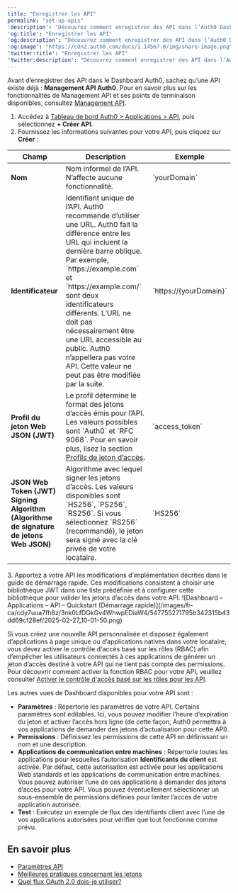 ---
title: "Enregistrer les API"
permalink: "set-up-apis"
'description': "Découvrez comment enregistrer des API dans l’Auth0 Dashboard."
'og:title': "Enregistrer les API"
'og:description': "Découvrez comment enregistrer des API dans l’Auth0 Dashboard."
'og:image': "https://cdn2.auth0.com/docs/1.14567.0/img/share-image.png"
'twitter:title': "Enregistrer les API"
'twitter:description': "Découvrez comment enregistrer des API dans l’Auth0 Dashboard."
---

<Callout icon="file-lines" color="#0EA5E9" iconType="regular">

Avant d’enregistrer des API dans le Dashboard Auth0, sachez qu’une API existe déjà : **Management API Auth0**. Pour en savoir plus sur les fonctionnalités de Management API et ses points de terminaison disponibles, consultez [Management API](/docs/fr-ca/api/management/v2).

</Callout>

1. Accédez à [Tableau de bord Auth0 > Applications > API](https://manage.auth0.com/#/apis), puis sélectionnez **+ Créer API**.
2. Fournissez les informations suivantes pour votre API, puis cliquez sur **Créer** :

<table class="table"><thead>
<tr>
<th><strong>Champ</strong></th>
<th><strong>Description</strong></th>
<th><strong>Exemple</strong></th>
</tr>
</thead>
<tbody>
<tr>
<td><strong>Nom</strong></td>
<td>Nom informel de l’API. N’affecte aucune fonctionnalité.</td>
<td>`yourDomain`</td>
</tr>
<tr>
<td><strong>Identificateur</strong></td>
<td>Identifiant unique de l’API. Auth0 recommande d’utiliser une URL. Auth0 fait la différence entre les URL qui incluent la dernière barre oblique. Par exemple, `https://example.com` et `https://example.com/` sont deux identificateurs différents. L’URL ne doit pas nécessairement être une URL accessible au public. Auth0 n’appellera pas votre API. Cette valeur ne peut pas être modifiée par la suite.</td>
<td>`https://{yourDomain}`</td>
</tr>
<tr>
<td><strong>Profil du jeton Web JSON (JWT)</strong></td>
<td>Le profil détermine le format des jetons d’accès émis pour l’API. Les valeurs possibles sont `Auth0` et `RFC 9068`. Pour en savoir plus, lisez la section <a href="/docs/docs/fr-ca/secure/tokens/access-tokens/access-token-profiles">Profils de jeton d’accès</a>.</td>
<td>`access_token`</td>
</tr>
<tr>
<td><strong>JSON Web Token (JWT) Signing Algorithm (Algorithme de signature de jetons Web JSON)</strong></td>
<td>Algorithme avec lequel signer les jetons d’accès. Les valeurs disponibles sont `HS256`, `PS256`, `RS256`. Si vous sélectionnez `RS256` (recommandé), le jeton sera signé avec la clé privée de votre locataire.</td>
<td>`HS256`</td>
</tr>
</tbody>
</table>
3. Apportez à votre API les modifications d’implémentation décrites dans le guide de démarrage rapide. Ces modifications consistent à choisir une bibliothèque JWT dans une liste prédéfinie et à configurer cette bibliothèque pour valider les jetons d’accès dans votre API.

   <Frame>![Dashboard – Applications – API – Quickstart (Démarrage rapide)](/images/fr-ca/cdy7uua7fh8z/3nk0LfDGkGv4WhwpEDiaW4/547755271795b342315b43dd69cf28ef/2025-02-27_10-01-50.png)</Frame>

   <Warning>

   Si vous créez une nouvelle API personnalisée et disposez également d’applications à page unique ou d’applications natives dans votre locataire, vous devez activer le contrôle d'accès basé sur les rôles (RBAC) afin d’empêcher les utilisateurs connectés à ces applications de générer un jeton d’accès destiné à votre API qui ne tient pas compte des permissions. Pour découvrir comment activer la fonction RBAC pour votre API, veuillez consulter [Activer le contrôle d'accès basé sur les rôles pour les API](/docs/fr-ca/get-started/apis/enable-role-based-access-control-for-apis).

   </Warning>

Les autres vues de Dashboard disponibles pour votre API sont :

* **Paramètres** : Répertorie les paramètres de votre API. Certains paramètres sont éditables. Ici, vous pouvez modifier l’heure d’expiration du jeton et activer l’accès hors ligne (de cette façon, Auth0 permettra à vos applications de demander des jetons d’actualisation pour cette API).
* **Permissions** : Définissez les permissions de cette API en définissant un nom et une description.
* **Applications de communication entre machines** : Répertorie toutes les applications pour lesquelles l’autorisation **Identificants du client** est activée. Par défaut, cette autorisation est activée pour les applications Web standards et les applications de communication entre machines. Vous pouvez autoriser l’une de ces applications à demander des jetons d’accès pour votre API. Vous pouvez éventuellement sélectionner un sous-ensemble de permissions définies pour limiter l’accès de votre application autorisée.
* **Test** : Exécutez un exemple de flux des identifiants client avec l’une de vos applications autorisées pour vérifier que tout fonctionne comme prévu.

## En savoir plus

* [Paramètres API](/docs/fr-ca/get-started/apis/api-settings)
* [Meilleures pratiques concernant les jetons](/docs/fr-ca/secure/tokens/token-best-practices)
* [Quel flux OAuth 2.0 dois-je utiliser?](/docs/fr-ca/get-started/authentication-and-authorization-flow/which-oauth-2-0-flow-should-i-use)